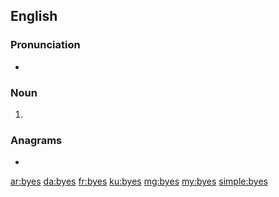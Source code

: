 {{also|Byes}}

==English==

===Pronunciation===
* {{rhymes|aɪz|lang=en}}

===Noun===
{{head|en|noun plural form}}

# {{plural of|bye|lang=en}}

===Anagrams===
* {{l|en|beys}}

[[ar:byes]]
[[da:byes]]
[[fr:byes]]
[[ku:byes]]
[[mg:byes]]
[[my:byes]]
[[simple:byes]]
